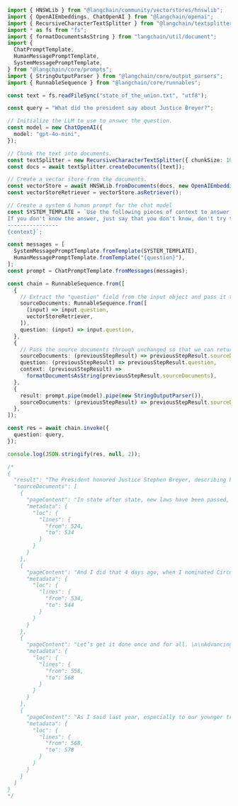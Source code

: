 ```typescript
import { HNSWLib } from "@langchain/community/vectorstores/hnswlib";
import { OpenAIEmbeddings, ChatOpenAI } from "@langchain/openai";
import { RecursiveCharacterTextSplitter } from "@langchain/textsplitters";
import * as fs from "fs";
import { formatDocumentsAsString } from "langchain/util/document";
import {
  ChatPromptTemplate,
  HumanMessagePromptTemplate,
  SystemMessagePromptTemplate,
} from "@langchain/core/prompts";
import { StringOutputParser } from "@langchain/core/output_parsers";
import { RunnableSequence } from "@langchain/core/runnables";

const text = fs.readFileSync("state_of_the_union.txt", "utf8");

const query = "What did the president say about Justice Breyer?";

// Initialize the LLM to use to answer the question.
const model = new ChatOpenAI({
  model: "gpt-4o-mini",
});

// Chunk the text into documents.
const textSplitter = new RecursiveCharacterTextSplitter({ chunkSize: 1000 });
const docs = await textSplitter.createDocuments([text]);

// Create a vector store from the documents.
const vectorStore = await HNSWLib.fromDocuments(docs, new OpenAIEmbeddings());
const vectorStoreRetriever = vectorStore.asRetriever();

// Create a system & human prompt for the chat model
const SYSTEM_TEMPLATE = `Use the following pieces of context to answer the users question.
If you don't know the answer, just say that you don't know, don't try to make up an answer.
----------------
{context}`;

const messages = [
  SystemMessagePromptTemplate.fromTemplate(SYSTEM_TEMPLATE),
  HumanMessagePromptTemplate.fromTemplate("{question}"),
];
const prompt = ChatPromptTemplate.fromMessages(messages);

const chain = RunnableSequence.from([
  {
    // Extract the "question" field from the input object and pass it to the retriever as a string
    sourceDocuments: RunnableSequence.from([
      (input) => input.question,
      vectorStoreRetriever,
    ]),
    question: (input) => input.question,
  },
  {
    // Pass the source documents through unchanged so that we can return them directly in the final result
    sourceDocuments: (previousStepResult) => previousStepResult.sourceDocuments,
    question: (previousStepResult) => previousStepResult.question,
    context: (previousStepResult) =>
      formatDocumentsAsString(previousStepResult.sourceDocuments),
  },
  {
    result: prompt.pipe(model).pipe(new StringOutputParser()),
    sourceDocuments: (previousStepResult) => previousStepResult.sourceDocuments,
  },
]);

const res = await chain.invoke({
  question: query,
});

console.log(JSON.stringify(res, null, 2));

/*
{
  "result": "The President honored Justice Stephen Breyer, describing him as an Army veteran, Constitutional scholar, and a retiring Justice of the United States Supreme Court. The President thanked him for his service.",
  "sourceDocuments": [
    {
      "pageContent": "In state after state, new laws have been passed, not only to suppress the vote, but to subvert entire elections. \n\nWe cannot let this happen. \n\nTonight. I call on the Senate to: Pass the Freedom to Vote Act. Pass the John Lewis Voting Rights Act. And while you’re at it, pass the Disclose Act so Americans can know who is funding our elections. \n\nTonight, I’d like to honor someone who has dedicated his life to serve this country: Justice Stephen Breyer—an Army veteran, Constitutional scholar, and retiring Justice of the United States Supreme Court. Justice Breyer, thank you for your service. \n\nOne of the most serious constitutional responsibilities a President has is nominating someone to serve on the United States Supreme Court. \n\nAnd I did that 4 days ago, when I nominated Circuit Court of Appeals Judge Ketanji Brown Jackson. One of our nation’s top legal minds, who will continue Justice Breyer’s legacy of excellence.",
      "metadata": {
        "loc": {
          "lines": {
            "from": 524,
            "to": 534
          }
        }
      }
    },
    {
      "pageContent": "And I did that 4 days ago, when I nominated Circuit Court of Appeals Judge Ketanji Brown Jackson. One of our nation’s top legal minds, who will continue Justice Breyer’s legacy of excellence. \n\nA former top litigator in private practice. A former federal public defender. And from a family of public school educators and police officers. A consensus builder. Since she’s been nominated, she’s received a broad range of support—from the Fraternal Order of Police to former judges appointed by Democrats and Republicans. \n\nAnd if we are to advance liberty and justice, we need to secure the Border and fix the immigration system. \n\nWe can do both. At our border, we’ve installed new technology like cutting-edge scanners to better detect drug smuggling.  \n\nWe’ve set up joint patrols with Mexico and Guatemala to catch more human traffickers.  \n\nWe’re putting in place dedicated immigration judges so families fleeing persecution and violence can have their cases heard faster.",
      "metadata": {
        "loc": {
          "lines": {
            "from": 534,
            "to": 544
          }
        }
      }
    },
    {
      "pageContent": "Let’s get it done once and for all. \n\nAdvancing liberty and justice also requires protecting the rights of women. \n\nThe constitutional right affirmed in Roe v. Wade—standing precedent for half a century—is under attack as never before. \n\nIf we want to go forward—not backward—we must protect access to health care. Preserve a woman’s right to choose. And let’s continue to advance maternal health care in America. \n\nAnd for our LGBTQ+ Americans, let’s finally get the bipartisan Equality Act to my desk. The onslaught of state laws targeting transgender Americans and their families is wrong. \n\nAs I said last year, especially to our younger transgender Americans, I will always have your back as your President, so you can be yourself and reach your God-given potential.",
      "metadata": {
        "loc": {
          "lines": {
            "from": 558,
            "to": 568
          }
        }
      }
    },
    {
      "pageContent": "As I said last year, especially to our younger transgender Americans, I will always have your back as your President, so you can be yourself and reach your God-given potential. \n\nWhile it often appears that we never agree, that isn’t true. I signed 80 bipartisan bills into law last year. From preventing government shutdowns to protecting Asian-Americans from still-too-common hate crimes to reforming military justice. \n\nAnd soon, we’ll strengthen the Violence Against Women Act that I first wrote three decades ago. It is important for us to show the nation that we can come together and do big things. \n\nSo tonight I’m offering a Unity Agenda for the Nation. Four big things we can do together.  \n\nFirst, beat the opioid epidemic. \n\nThere is so much we can do. Increase funding for prevention, treatment, harm reduction, and recovery.",
      "metadata": {
        "loc": {
          "lines": {
            "from": 568,
            "to": 578
          }
        }
      }
    }
  ]
}
*/
```
